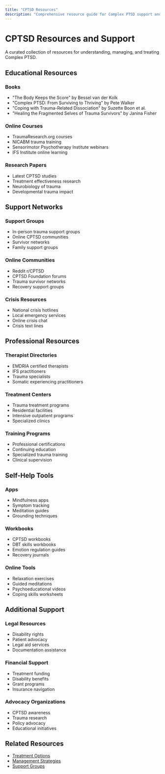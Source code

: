 ```yaml
---
title: "CPTSD Resources"
description: "Comprehensive resource guide for Complex PTSD support and information"
---
```


# CPTSD Resources and Support

A curated collection of resources for understanding, managing, and treating Complex PTSD.

## Educational Resources

### Books

- "The Body Keeps the Score" by Bessel van der Kolk
- "Complex PTSD: From Surviving to Thriving" by Pete Walker
- "Coping with Trauma-Related Dissociation" by Suzette Boon et al.
- "Healing the Fragmented Selves of Trauma Survivors" by Janina Fisher

### Online Courses

- TraumaResearch.org courses
- NICABM trauma training
- Sensorimotor Psychotherapy Institute webinars
- IFS Institute online learning

### Research Papers

- Latest CPTSD studies
- Treatment effectiveness research
- Neurobiology of trauma
- Developmental trauma impact

## Support Networks

### Support Groups

- In-person trauma support groups
- Online CPTSD communities
- Survivor networks
- Family support groups

### Online Communities

- Reddit r/CPTSD
- CPTSD Foundation forums
- Trauma survivor networks
- Recovery support groups

### Crisis Resources

- National crisis hotlines
- Local emergency services
- Online crisis chat
- Crisis text lines

## Professional Resources

### Therapist Directories

- EMDRIA certified therapists
- IFS practitioners
- Trauma specialists
- Somatic experiencing practitioners

### Treatment Centers

- Trauma treatment programs
- Residential facilities
- Intensive outpatient programs
- Specialized clinics

### Training Programs

- Professional certifications
- Continuing education
- Specialized trauma training
- Clinical supervision

## Self-Help Tools

### Apps

- Mindfulness apps
- Symptom tracking
- Meditation guides
- Grounding techniques

### Workbooks

- CPTSD workbooks
- DBT skills workbooks
- Emotion regulation guides
- Recovery journals

### Online Tools

- Relaxation exercises
- Guided meditations
- Psychoeducational videos
- Coping skills worksheets

## Additional Support

### Legal Resources

- Disability rights
- Patient advocacy
- Legal aid services
- Documentation assistance

### Financial Support

- Treatment funding
- Disability benefits
- Grant programs
- Insurance navigation

### Advocacy Organizations

- CPTSD awareness
- Trauma research
- Policy advocacy
- Educational initiatives

## Related Resources

- [Treatment Options](/mental/I-CPTSD/treatment)
- [Management Strategies](/mental/IV-Management/strategies)
- [Support Groups](/mental/V-Resources/support-groups)
